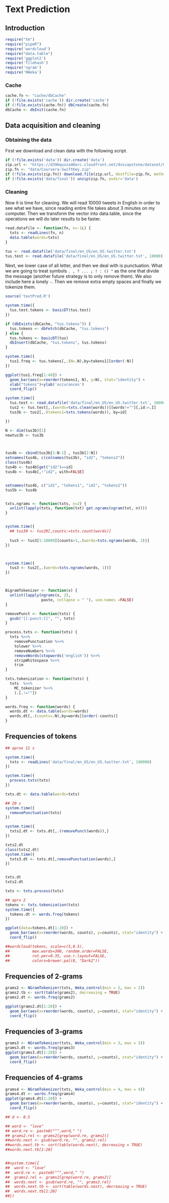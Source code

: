 # Text Prediction


## Introduction

```r
require("tm")
require("pipeR")
require('wordcloud')
require("data.table")
require('ggplot2')
require('filehash')
require('ngram')
require('RWeka')
```

### Cache

```r
cache.fn <- "cache/dbCache"
if (!file.exists('cache')) dir.create('cache')
if (!file.exists(cache.fn)) dbCreate(cache.fn)
dbCache <- dbInit(cache.fn)
```

## Data acquisition and cleaning


### Obtaining the data

First we download and clean data with the following script.

```r
if (!file.exists('data')) dir.create('data')
zip.url <- "https://d396qusza40orc.cloudfront.net/dsscapstone/dataset/Coursera-SwiftKey.zip"
zip.fn <- "data/Coursera-SwiftKey.zip"
if (!file.exists(zip.fn)) download.file(zip.url, destfile=zip.fn, method="curl")
if (!file.exists('data/final')) unzip(zip.fn, exdir='data')
```

### Cleaning

Now it is time for cleaning. We will read
10000 tweets in English in order to see what we have, since reading
entire file takes about 3 minutes on my computer. Then we transform
the vector into data.table, since the operations we will do later
results to be faster.

```r
read.datafile <- function(fn, n=-1L) {
  txts <- readLines(fn, n)
  data.table(words=txts)
}

tus <- read.datafile('data/final/en_US/en_US.twitter.txt')
tus.test <- read.datafile('data/final/en_US/en_US.twitter.txt', 10000)
```

Next, we lower case of all letter, and then we deal with is
punctuation. What we are going to treat symbols `. , ? ... ; ! : () "`
as the one that divide the message (another future strategy is to only
remove them). We also include here a lonely `-`. Then we remove
extra empty spaces and finally we tokenize them.

```r
source('textPred.R')

system.time({
  tus.test.tokens <- basicDT(tus.test)
})

if (dbExists(dbCache, "tus.tokens")) {
  tus.tokens <- dbFetch(dbCache, "tus.tokens")
} else {
  tus.tokens <- basicDT(tus)
  dbInsert(dbCache, "tus.tokens", tus.tokens)
}

system.time({
  tus1.freq <- tus.tokens[,.(N=.N),by=tokens1][order(-N)]
})

ggplot(tus1.freq[1:40]) +
  geom_bar(aes(x=reorder(tokens1, N), y=N), stat="identity") +
  xlab("tokens")+ylab('occurances')
  coord_flip()
```


```r





system.time({
  tus.test <- read.datafile('data/final/en_US/en_US.twitter.txt', 100000)
  tus2 <- tus.test[,.(words=txts.clean(words))][words!=""][,id:=.I]
  tus3b <- tus2[,.(tokens1=txts.tokens(words)), by=id]

})

N <- dim(tus3b)[1]
newtus3b <- tus3b



tus4b <- cbind(tus3b[1:N-1] , tus3b[2:N])
setnames(tus4b, c(colnames(tus3b), "id2", "tokens2"))
class(tus4b)
tus4b <- tus4b[get("id2")==id]
tus4b <- tus4b[,!"id2", with=FALSE]


setnames(tus4b, c("id1", "tokens1", "id2", "tokens2"))
tus5b <- tus4b


txts.ngrams <- function(txts, n=2) {
  unlist(lapply(txts, function(txt) get.ngrams(ngram(txt, n))))
}


system.time({
  ## tus30 <- tus20[,counts:=txts.count(words)]
  
  tus5 <- tus3[1:10000][counts>1,.(words=txts.ngrams(words, 2))]  
})



system.time({
  tus3 <- tus2[,.(words=txts.ngrams(words, 1))]
})



BigramTokenizer <- function(x) {
  unlist(lapply(ngrams(x, 2),
                paste, collapse = " "), use.names =FALSE)
}
```

```r




removePunct <- function(txts) {
  gsub("[[:punct:]]", "", txts)
}

process.txts <- function(txts) {
  txts %>>%
    removePunctuation %>>%
    tolower %>>%
    removeNumbers %>>%
    removeWords(stopwords('english')) %>>%
    stripWhitespace %>>%
    trim
}

txts.tokenization <- function(txts) {
  txts  %>>%
    MC_tokenizer %>>%
    (.[.!=""])
}

words.freq <- function(words) {
  words.dt <- data.table(words=words)
  words.dt[,.(counts=.N),by=words][order(-counts)]
}

```

## Frequencies of tokens

```r

## aprox 11 s

system.time({
  txts <- readLines('data/final/en_US/en_US.twitter.txt', 100000)
})

system.time({
  process.txts(txts)
})

txts.dt <- data.table(words=txts)

## 20 s
system.time({
  removePunctuation(txts)
})

system.time({
  txts2.dt <- txts.dt[,.(removePunct(words)),]
})

txts2.dt
class(txts2.dt)
system.time({
  txts3.dt <- txts.dt[,removePunctuation(words),]
})


txts.dt
txts2.dt

txts <- txts.process(txts)

## aprx 2
tokens <- txts.tokenization(txts)
system.time({
  tokens.dt <- words.freq(tokens)
})

```

```r
ggplot(data=tokens.dt[1:20]) +
  geom_bar(aes(x=reorder(words, counts), y=counts), stat="identity") +
  coord_flip() 
```

```r
##wordcloud(tokens, scale=c(5,0.5),
##          max.words=300, random.order=FALSE,
##          rot.per=0.35, use.r.layout=FALSE,
##          colors=brewer.pal(8, "Dark2"))
```

## Frequencies of 2-grams

```r


grams2 <- NGramTokenizer(txts, Weka_control(min = 2, max = 2))
grams2.tb <- sort(table(grams2), decreasing = TRUE)
grams2.dt <- words.freq(grams2)

ggplot(grams2.dt[1:20]) +
  geom_bar(aes(x=reorder(words, counts), y=counts), stat="identity") +
  coord_flip()

```

## Frequencies of 3-grams


```r
grams3 <- NGramTokenizer(txts, Weka_control(min = 3, max = 3))
grams3.dt <- words.freq(grams3)
ggplot(grams3.dt[1:20]) +
  geom_bar(aes(x=reorder(words, counts), y=counts), stat="identity") +
  coord_flip()
```

## Frequencies of 4-grams


```r
grams4 <- NGramTokenizer(txts, Weka_control(min = 4, max = 4))
grams4.dt <- words.freq(grams4)
ggplot(grams4.dt[1:20]) +
  geom_bar(aes(x=reorder(words, counts), y=counts), stat="identity") +
  coord_flip()
```




```r

## d <- 0.5

## word <- "love"
## word.re <- paste0("^",word," ")
## grams2.rel <- grams2[grep(word.re, grams2)]
##words.next <- gsub(word.re, "", grams2.rel)
##words.next.tb <- sort(table(words.next), decreasing = TRUE)
##words.next.tb[1:20]


##system.time({
##  word <- "love"
##  word.re <- paste0("^",word," ")
##  grams2.rel <- grams2[grep(word.re, grams2)]
##  words.next <- gsub(word.re, "", grams2.rel)
##  words.next.tb <- sort(table(words.next), decreasing = TRUE)
##  words.next.tb[1:20]
##})

```
